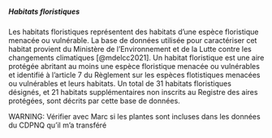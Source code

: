 ##### Habitats floristiques

Les habitats floristiques représentent des habitats d'une espèce floristique menacée ou vulnérable. La base de données utilisée pour caractériser cet habitat provient du Ministère de l’Environnement et de la Lutte contre les changements climatiques [@mdelcc2021]. Un habitat floristique est une aire protégée abritant au moins une espèce floristique menacée ou vulnérables et identifié à l'article 7 du Règlement sur les espèces flotistiques menacées ou vulnérables et leurs habitats. Un total de 31 habitats floristiques désignés, et 21 habitats supplémentaires non inscrits au Registre des aires protégées, sont décrits par cette base de données.


WARNING: Vérifier avec Marc si les plantes sont incluses dans les données du CDPNQ qu'il m'a transféré
